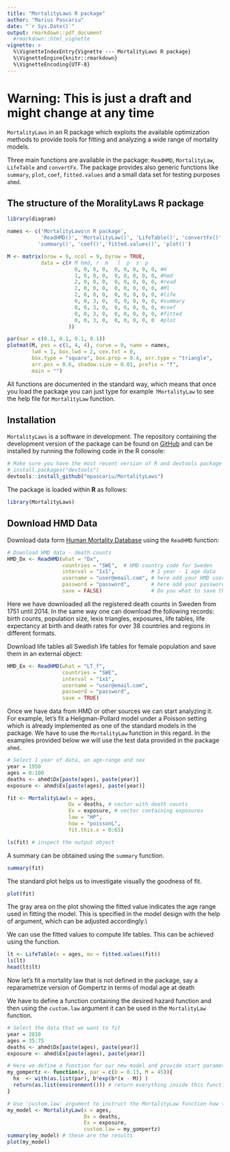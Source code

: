 ```yaml
---
title: "MortalityLaws R package"
author: "Marius Pascariu"
date: "`r Sys.Date()`"
output: rmarkdown::pdf_document
  #rmarkdown::html_vignette 
vignette: >
  %\VignetteIndexEntry{Vignette --- MortalityLaws R package}
  %\VignetteEngine{knitr::rmarkdown}
  %\VignetteEncoding{UTF-8}
---
```


# Warning: This is just a draft and might change at any time 

`MortalityLaws` in an R package which exploits the available optimization methods to provide tools for fitting and analyzing a wide range of mortality models. 

Three main functions are available in the package: `ReadHMD`, `MortalityLaw`, `LifeTable` and `convertFx`. The package provides also generic functions like `summary`, `plot`, `coef`, `fitted.values` and a small data set for testing purposes `ahmd`.


## The structure of the MoralityLaws R package

```r
library(diagram)

names <- c('MortalityLaws\n R package', 
           'ReadHMD()', 'MortalityLaw()', 'LifeTable()', 'convertFx()',
          'summary()', 'coef()','fitted.values()', 'plot()')

M <- matrix(nrow = 9, ncol = 9, byrow = TRUE, 
           data = c(# M hmd, r  m   l  p  s  p
                      0, 0, 0, 0,  0, 0, 0, 0, 0, #H
                      1, 0, 0, 0,  0, 0, 0, 0, 0, #hmd
                      2, 0, 0, 0,  0, 0, 0, 0, 0, #read
                      2, 0, 0, 0,  0, 0, 0, 0, 0, #Ml
                      2, 0, 0, 0,  0, 0, 0, 0, 0, #life
                      0, 0, 3, 0,  0, 0, 0, 0, 0, #summary
                      0, 0, 3, 0,  0, 0, 0, 0, 0, #coef
                      0, 0, 3, 0,  0, 0, 0, 0, 0, #fitted
                      0, 0, 3, 0,  0, 0, 0, 0, 0  #plot
                    ))

par(mar = c(0.1, 0.1, 0.1, 0.1))
plotmat(M, pos = c(1, 4, 4), curve = 0, name = names,
        lwd = 1, box.lwd = 2, cex.txt = 0,
        box.type = "square", box.prop = 0.4, arr.type = "triangle",
        arr.pos = 0.6, shadow.size = 0.01, prefix = "f",
        main = "")
```

All functions are documented in the standard way, which means that once you load the package you can just type for example `?MortalityLaw` to see the help file for `MortalityLaw` function.

## Installation
`MortalityLaws` is a software in development. The repository containing the development version of the package can be found on [GitHub](https://github.com/mpascariu/MortalityLaws) and can be installed by running the following code in the R console:

```r
# Make sure you have the most recent version of R and devtools package already installed.
# install.packages("devtools")
devtools::install_github("mpascariu/MortalityLaws")
```

The package is loaded within **R** as follows: 

```r
library(MortalityLaws)
```


## Download HMD Data 
Download data form [Human Mortality Database](http://www.mortality.org) using the `ReadHMD` function:
 
```r
# Download HMD data - death counts
HMD_Dx <- ReadHMD(what = "Dx",
                  countries = "SWE",  # HMD country code for Sweden
                  interval = "1x1",            # 1 year - 1 age data
                  username = "user@email.com", # here add your HMD username 
                  password = "password",       # here add your password account
                  save = FALSE)                # Do you what to save the data outside R
```
Here we have downloaded all the registered death counts in Sweden from 1751 until 2014. In the same way one can download the following records: birth counts, population size, lexis triangles, exposures, life tables, life expectancy at birth and death rates for over 38 countries and regions in different formats.


Download life tables all Swedish life tables for female population and save them in an external object:
```r
HMD_Ex <- ReadHMD(what = "LT_f", 
                  countries = "SWE", 
                  interval = "1x1", 
                  username = "user@email.com", 
                  password = "password", 
                  save = TRUE)
```


\subsection{Model fitting and diagnosis}
Once we have data from HMD or other sources we can start analyzing it.
For example, let's fit a Heligman-Pollard model under a Poisson setting which is already implemented as one of the standard models in the package\footnote{Check the Appendix to see all the implemented mortality laws.}. We have to use the `MortalityLaw` function in this regard.
In the examples provided below we will use the test data provided in the package `ahmd`.

```r
# Select 1 year of data, an age-range and sex
year = 1950
ages = 0:100
deaths <- ahmd$Dx[paste(ages), paste(year)]
exposure <- ahmd$Ex[paste(ages), paste(year)]

fit <- MortalityLaw(x = ages,
                    Dx = deaths, # vector with death counts
                    Ex = exposure, # vector containing exposures
                    law = "HP",
                    how = "poissonL",
                    fit.this.x = 0:65)

ls(fit) # inspect the output object
```


A summary can be obtained using the `summary` function.
```r
summary(fit)
```

The standard plot helps us to investigate visually the goodness of fit.
```r
plot(fit)
```

The gray area on the plot showing the fitted value indicates the age range used in fitting the model. This is specified in the model design with the help of \texttt{fit.this.x} argument, which can be  adjusted accordingly.\\

We can use the fitted values to compute life tables. This can be achieved using the \texttt{lifetable} function.
```r
lt <- LifeTable(x = ages, mx = fitted.values(fit))
ls(lt)
head(lt$lt)
```

Now let's fit a mortality law that is not defined in the package, say a reparametrize version of Gompertz in terms of modal age at death
<!-- \citep{missov2015gompertz}, -->

\begin{equation}
\mu_x = \beta e^{\beta (x-M)}.
\end{equation}

We have to define a function containing the desired hazard function and then using the `custom.law` argument it can be used in the `MortalityLaw` function.

```r
# Select the data that we want to fit
year = 2010
ages = 35:75
deaths <- ahmd$Dx[paste(ages), paste(year)]
exposure <- ahmd$Ex[paste(ages), paste(year)]

# Here we define a function for our new model and provide start parameters
my_gompertz <- function(x, par = c(b = 0.13, M = 45)){
  hx  <- with(as.list(par), b*exp(b*(x - M)) )
  return(as.list(environment())) # return everything inside this function
}

# Use 'custom.law' argument to instruct the MortalityLaw function how to behave
my_model <- MortalityLaw(x = ages,
                         Dx = deaths, 
                         Ex = exposure, 
                         custom.law = my_gompertz)
summary(my_model) # these are the results
plot(my_model)
```





